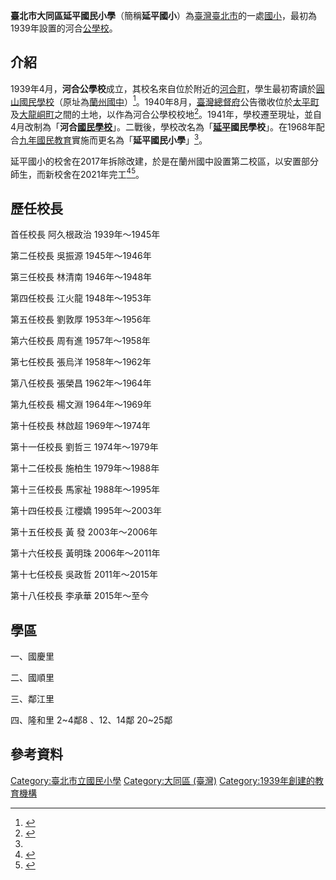 {{coord|25.066601|121.512363|scale:10000|display=title}}
{{Infobox School
| name = 臺北市大同區延平國民小學
| image = 
| established = 1939年
| type = 市立國民小學
| affiliation = 公立
| district = [[臺北市|臺北市]][[大同區_(臺灣)|大同區]]
| grades = 一年級<br>二年級<br>三年級<br>四年級<br>五年級<br>六年級<br>幼兒園
| president = 
| principal = 
| dean = 
| faculty = 37人
| staff = 7人
| students = 361人
| location = {{flagicon|TWN}}[[臺北市|臺北市]][[大同區_(臺灣)|大同區]]昌吉街97號
| tel= +886-2-2594-2439
| fax= +886-2-2585-0485
| information = 
| website = [http://www.ypps.tp.edu.tw/ www.ypps.tp.edu.tw]
}}
'''臺北市大同區延平國民小學'''（簡稱'''延平國小'''）為[[臺灣|臺灣]][[臺北市|臺北市]]的一處[[國小|國小]]，最初為1939年設置的河合[[公學校|公學校]]。

== 介紹 ==
1939年4月，'''河合公學校'''成立，其校名來自位於附近的[[河合町_(台灣)|河合町]]，學生最初寄讀於[[臺北市大同區大同國民小學|圓山國民學校]]（原址為[[臺北市立蘭州國民中學|蘭州國中]]）<ref name=":0">{{Cite web|title=學校簡介|url=http://web.ypps.tp.edu.tw/2009about/2009about.htm|publisher=臺北市大同區延平國民小學}}</ref>。1940年8月，[[臺灣總督府|臺灣總督府]]公告徵收位於[[太平町|太平町]]及[[大龍峒町|大龍峒町]]之間的土地，以作為河合公學校校地<ref>{{Cite news|title=土地收用指定|author=臺灣總督府|work=臺灣總督府報|publisher=臺灣日日新報|date=1940-08-29}}</ref>。1941年，學校遷至現址，並自4月改制為「'''河合[[國民學校|國民學校]]'''」。二戰後，學校改名為「'''[[延平王|延平]]國民學校'''」。在1968年配合[[九年國民教育|九年國民教育]]實施而更名為「'''延平國民小學'''」<ref name=":0" />。

延平國小的校舍在2017年拆除改建，於是在蘭州國中設置第二校區，以安置部分師生，而新校舍在2021年完工<ref>{{Cite web|title=創校78年延平國小 將拆除重建|url=https://news.ltn.com.tw/news/local/paper/1082764|date=2017-03-03|publisher=自由時報}}</ref><ref>{{Cite web|title=北市額滿國小增至46校 教育局從嚴審查|url=https://news.ltn.com.tw/news/life/paper/1441914|date=2021-04-09|publisher=自由時報}}</ref>。
==歷任校長==
首任校長 阿久根政治 1939年～1945年

第二任校長 吳振源 1945年～1946年

第三任校長 林清南 1946年～1948年

第四任校長 江火龍 1948年～1953年

第五任校長 劉敦厚 1953年～1956年

第六任校長 周有進 1957年～1958年

第七任校長 張烏洋 1958年～1962年

第八任校長 張榮昌 1962年～1964年

第九任校長 楊文淵 1964年～1969年

第十任校長 林啟超 1969年～1974年

第十一任校長 劉哲三 1974年～1979年

第十二任校長 施柏生 1979年～1988年

第十三任校長 馬家祉 1988年～1995年

第十四任校長 江櫻嬌 1995年～2003年

第十五任校長 黃  發 2003年～2006年

第十六任校長 黃明珠 2006年～2011年

第十七任校長 吳政哲 2011年～2015年

第十八任校長 李承華 2015年～至今

==學區==
一、國慶里    

二、國順里  

三、鄰江里

四、隆和里 2~4鄰8 、12、14鄰 20~25鄰


== 參考資料 ==
<references />

{{台北市小學列表}}
[[Category:臺北市立國民小學|Category:臺北市立國民小學]]
[[Category:大同區_(臺灣)|Category:大同區 (臺灣)]]
[[Category:1939年創建的教育機構|Category:1939年創建的教育機構]]